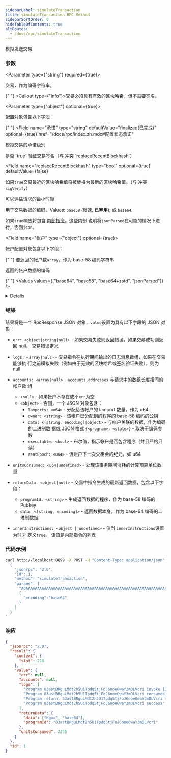 ```yaml
---
sidebarLabel: simulateTransaction
title: simulateTransaction RPC Method
sidebarSortOrder: 0
hideTableOfContents: true
altRoutes:
  - /docs/rpc/simulateTransaction
---
```


模拟发送交易

<DocSideBySide>

<DocLeftSide>

### 参数

<Parameter type={"string"} required={true}>

交易，作为编码字符串。

{" "}
<Callout type={"info"}>交易必须具有有效的区块哈希，但不需要签名。</Callout>

</Parameter>

<Parameter type={"object"} optional={true}>

配置对象包含以下字段：

{" "}
<Field
  name="承诺"
  type="string"
  defaultValue="finalized(已完成)"
  optional={true}
  href="/docs/rpc/index.zh.mdx#配置状态承诺"
>
  模拟交易的承诺级别
</Field>

<Field name="sigVerify" type="bool" optional={true} defaultValue={false}>
  是否 `true` 验证交易签名（与 冲突 `replaceRecentBlockhash`）
</Field>

<Field
  name="replaceRecentBlockhash"
  type="bool"
  optional={true}
  defaultValue={false}
>
  如果`true`交易最近的区块哈希值将被替换为最新的区块哈希值。（与
  冲突`sigVerify`）
</Field>

<Field name="minContextSlot" type="number" optional={true}>
  可以评估请求的最小时隙
</Field>

<Field name="编码" type="string" defaultValue="base58" optional={true}>

用于交易数据的编码。Values: `base58` (慢速, **已弃用**), 或 `base64`.

</Field>

<Field name="内部说明" type="bool" optional={true} defaultValue={false}>

如果`true`响应将包含 [内部指令](/docs/rpc/json-structures.zh#内部指令)。这些内部
说明将`jsonParsed`在可能的情况下进行，否则`json`。

</Field>

<Field name="帐户" type={"object"} optional={true}>

帐户配置对象包含以下字段：

{" "}
<Field name="地址" type="array">
  要返回的帐户数`array`，作为 base-58 编码字符串
</Field>

<Field name="编码" type="string" defaultValue="base64">

返回的帐户数据的编码

{" "}
<Values values={["base64", "base58", "base64+zstd", "jsonParsed"]} />

<details>

- `jsonParsed` 编码尝试使用特定于程序的状态解析器来返回更多人类可读且明确的帐户
  状态数据。
- 如果 `jsonParsed` 请求但
  [找不到解析器](https://github.com/solana-labs/solana/blob/cfd0a00ae2ba85a6d76757df8b4fa38ed242d185/account-decoder/src/parse_account_data.rs#L98-L100)则
  该字段会回退到`base64`编码，当返回的 `accounts.data`字段为 type时可检测
  到`string`。

</details>

</Field>

</Field>

</Parameter>

### 结果

结果将是一个 RpcResponse JSON 对象，`value`设置为具有以下字段的 JSON 对象：

- `err: <object|string|null>` - 如果交易失败则返回错误，如果交易成功则返回
  null。
  [交易错误定义](https://github.com/solana-labs/solana/blob/c0c60386544ec9a9ec7119229f37386d9f070523/sdk/src/transaction/error.rs#L13)
- `logs: <array|null>` - 交易指令在执行期间输出的日志消息数组，如果在交易能够执
  行之前模拟失败（例如由于无效的区块哈希或签名验证失败），则为 null
- `accounts: <array|null>` - `accounts.addresses` 与请求中的数组长度相同的帐户数
  组
  - `<null>` - 如果帐户不存在或不`err`为空
  - `<object>` - 否则，一个 JSON 对象包含：
    - `lamports: <u64>` - 分配给该帐户的 lamport 数量，作为 u64
    - `owner: <string>` - 该帐户已分配到的程序的 base-58 编码的公钥
    - `data: <[string, encoding]|object>` - 与帐户关联的数据，作为编码的二进制数
      据或 JSON 格式 `{<program>: <state>}` - 取决于编码参数
    - `executable: <bool>` - 布尔值，指示帐户是否包含程序（并且严格只读）
    - `rentEpoch: <u64>` - 该账户下一次欠租金的纪元，如 u64
- `unitsConsumed: <u64|undefined>` - 处理该事务期间消耗的计算预算单位数量
- `returnData: <object|null>` - 交易中指令生成的最新返回数据，包含以下字段：
  - `programId: <string>` - 生成返回数据的程序，作为 base-58 编码的 Pubkey
  - `data: <[string, encoding]>` - 返回数据本身，作为 base-64 编码的二进制数据
- `innerInstructions: <object | undefined>` - 仅当 `innerInstructions`设置为时才
  定义`true`。 该值是[内部指令](/docs/rpc/json-structures.zh#内部指令)的列表

    </DocLeftSide>

<DocRightSide>

### 代码示例

```bash
curl http://localhost:8899 -X POST -H "Content-Type: application/json" -d '
  {
    "jsonrpc": "2.0",
    "id": 1,
    "method": "simulateTransaction",
    "params": [
      "AQAAAAAAAAAAAAAAAAAAAAAAAAAAAAAAAAAAAAAAAAAAAAAAAAAAAAAAAAAAAAAAAAAAAAAAAAAAAAAAAAAAAAABAAEDArczbMia1tLmq7zz4DinMNN0pJ1JtLdqIJPUw3YrGCzYAMHBsgN27lcgB6H2WQvFgyZuJYHa46puOQo9yQ8CVQbd9uHXZaGT2cvhRs7reawctIXtX1s3kTqM9YV+/wCp20C7Wj2aiuk5TReAXo+VTVg8QTHjs0UjNMMKCvpzZ+ABAgEBARU=",
      {
        "encoding":"base64",
      }
    ]
  }
'
```

### 响应

```json
{
  "jsonrpc": "2.0",
  "result": {
    "context": {
      "slot": 218
    },
    "value": {
      "err": null,
      "accounts": null,
      "logs": [
        "Program 83astBRguLMdt2h5U1Tpdq5tjFoJ6noeGwaY3mDLVcri invoke [1]",
        "Program 83astBRguLMdt2h5U1Tpdq5tjFoJ6noeGwaY3mDLVcri consumed 2366 of 1400000 compute units",
        "Program return: 83astBRguLMdt2h5U1Tpdq5tjFoJ6noeGwaY3mDLVcri KgAAAAAAAAA=",
        "Program 83astBRguLMdt2h5U1Tpdq5tjFoJ6noeGwaY3mDLVcri success"
      ],
      "returnData": {
        "data": ["Kg==", "base64"],
        "programId": "83astBRguLMdt2h5U1Tpdq5tjFoJ6noeGwaY3mDLVcri"
      },
      "unitsConsumed": 2366
    }
  },
  "id": 1
}
```

</DocRightSide>
</DocSideBySide>
